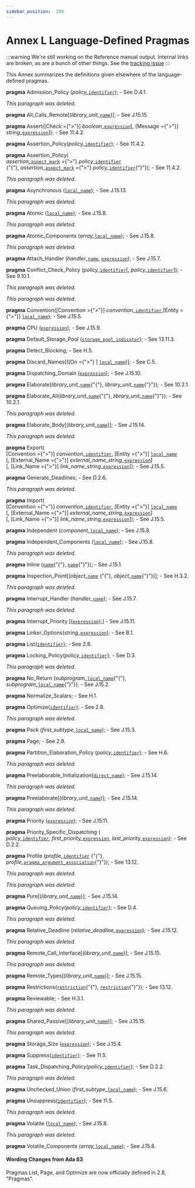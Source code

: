 ---
sidebar_position:  209
---

# Annex L Language-Defined Pragmas

:::warning
We're still working on the Reference manual output.  Internal links are broken,
as are a bunch of other things.
See the [tracking issue](https://github.com/ada-lang-io/ada-lang-io/issues/20)
:::


<p>This Annex summarizes the definitions given elsewhere of the language-defined pragmas. <br /></p>

<p><strong>pragma</strong> Admission_Policy (<em>policy_</em><code><a href="../AA-2/AA-2.3#S0002">identifier</a></code>); - See D.4.1.<br /></p>

<p><em>This paragraph was deleted.</em> <br /></p>

<p><strong>pragma</strong> All_Calls_Remote[(<em>library_unit_</em><code><a href="../AA-4/AA-4.1#S0091">name</a></code>)]; - See J.15.15.<br /></p>

<p><strong>pragma</strong> Assert([Check ={">"}] <em>boolean_</em><code><a href="../AA-4/AA-4.4#S0132">expression</a></code>[, [Message ={">"}] <em>string_</em><code><a href="../AA-4/AA-4.4#S0132">expression</a></code>]); - See 11.4.2.<br /></p>

<p><strong>pragma</strong> Assertion_Policy(<em>policy_</em><code><a href="../AA-2/AA-2.3#S0002">identifier</a></code>); - See 11.4.2.<br /></p>

<p><strong>pragma</strong> Assertion_Policy(<br />         <em>assertion_</em><code><a href="../AA-13/AA-13.1#S0347">aspect_mark</a></code> ={">"} <em>policy_</em><code><a href="../AA-2/AA-2.3#S0002">identifier</a></code><br />     {"{"}, <em>assertion_</em><code><a href="../AA-13/AA-13.1#S0347">aspect_mark</a></code> ={">"} <em>policy_</em><code><a href="../AA-2/AA-2.3#S0002">identifier</a></code>{"}"}); - See 11.4.2.<br /></p>

<p><em>This paragraph was deleted.</em> <br /></p>

<p><strong>pragma</strong> Asynchronous (<code><a href="../AA-13/AA-13.1#S0345">local_name</a></code>); - See J.15.13.<br /></p>

<p><em>This paragraph was deleted.</em> <br /></p>

<p><strong>pragma</strong> Atomic (<code><a href="../AA-13/AA-13.1#S0345">local_name</a></code>); - See J.15.8.<br /></p>

<p><em>This paragraph was deleted.</em> <br /></p>

<p><strong>pragma</strong> Atomic_Components (<em>array_</em><code><a href="../AA-13/AA-13.1#S0345">local_name</a></code>); - See J.15.8.<br /></p>

<p><em>This paragraph was deleted.</em> <br /></p>

<p><strong>pragma</strong> Attach_Handler (<em>handler_</em><code><a href="../AA-4/AA-4.1#S0091">name</a></code>, <code><a href="../AA-4/AA-4.4#S0132">expression</a></code>); - See J.15.7.<br /></p>

<p><strong>pragma</strong> Conflict_Check_Policy (<em>policy_</em><code><a href="../AA-2/AA-2.3#S0002">identifier</a></code>[, <em>policy_</em><code><a href="../AA-2/AA-2.3#S0002">identifier</a></code>]); - See 9.10.1.<br /></p>

<p><em>This paragraph was deleted.</em> <br /></p>

<p><em>This paragraph was deleted.</em> <br /></p>

<p><strong>pragma</strong> Convention([Convention ={">"}] <em>convention_</em><code><a href="../AA-2/AA-2.3#S0002">identifier</a></code>,[Entity ={">"}] <code><a href="../AA-13/AA-13.1#S0345">local_name</a></code>); - See J.15.5.<br /></p>

<p><strong>pragma</strong> CPU (<code><a href="../AA-4/AA-4.4#S0132">expression</a></code>); - See J.15.9.<br /></p>

<p><strong>pragma</strong> Default_Storage_Pool (<code><a href="../AA-13/AA-13.11#S0358">storage_pool_indicator</a></code>); - See 13.11.3.<br /></p>

<p><strong>pragma</strong> Detect_Blocking; - See H.5.<br /></p>

<p><strong>pragma</strong> Discard_Names[([On ={">"} ] <code><a href="../AA-13/AA-13.1#S0345">local_name</a></code>)]; - See C.5.<br /></p>

<p><strong>pragma</strong> Dispatching_Domain (<code><a href="../AA-4/AA-4.4#S0132">expression</a></code>); - See J.15.10.<br /></p>

<p><strong>pragma</strong> Elaborate(<em>library_unit_</em><code><a href="../AA-4/AA-4.1#S0091">name</a></code>{"{"}, <em>library_unit_</em><code><a href="../AA-4/AA-4.1#S0091">name</a></code>{"}"}); - See 10.2.1.<br /></p>

<p><strong>pragma</strong> Elaborate_All(<em>library_unit_</em><code><a href="../AA-4/AA-4.1#S0091">name</a></code>{"{"}, <em>library_unit_</em><code><a href="../AA-4/AA-4.1#S0091">name</a></code>{"}"}); - See 10.2.1.<br /></p>

<p><em>This paragraph was deleted.</em> <br /></p>

<p><strong>pragma</strong> Elaborate_Body[(<em>library_unit_</em><code><a href="../AA-4/AA-4.1#S0091">name</a></code>)]; - See J.15.14.<br /></p>

<p><em>This paragraph was deleted.</em> <br /></p>

<p><strong>pragma</strong> Export(<br />     [Convention ={">"}] <em>convention_</em><code><a href="../AA-2/AA-2.3#S0002">identifier</a></code>, [Entity ={">"}] <code><a href="../AA-13/AA-13.1#S0345">local_name</a></code><br />  [, [External_Name ={">"}] <em>external_name_string_</em><code><a href="../AA-4/AA-4.4#S0132">expression</a></code>]<br />  [, [Link_Name ={">"}] <em>link_name_string_</em><code><a href="../AA-4/AA-4.4#S0132">expression</a></code>]); - See J.15.5.<br /></p>

<p><strong>pragma</strong> Generate_Deadlines; - See D.2.6.<br /></p>

<p><em>This paragraph was deleted.</em> <br /></p>

<p><strong>pragma</strong> Import(<br />     [Convention ={">"}] <em>convention_</em><code><a href="../AA-2/AA-2.3#S0002">identifier</a></code>, [Entity ={">"}] <code><a href="../AA-13/AA-13.1#S0345">local_name</a></code><br />  [, [External_Name ={">"}] <em>external_name_string_</em><code><a href="../AA-4/AA-4.4#S0132">expression</a></code>]<br />  [, [Link_Name ={">"}] <em>link_name_string_</em><code><a href="../AA-4/AA-4.4#S0132">expression</a></code>]); - See J.15.5.<br /></p>

<p><strong>pragma</strong> Independent (<em>component_</em><code><a href="../AA-13/AA-13.1#S0345">local_name</a></code>); - See J.15.8.<br /></p>

<p><strong>pragma</strong> Independent_Components (<code><a href="../AA-13/AA-13.1#S0345">local_name</a></code>); - See J.15.8.<br /></p>

<p><em>This paragraph was deleted.</em> <br /></p>

<p><strong>pragma</strong> Inline (<code><a href="../AA-4/AA-4.1#S0091">name</a></code>{"{"}, <code><a href="../AA-4/AA-4.1#S0091">name</a></code>{"}"}); - See J.15.1.<br /></p>

<p><strong>pragma</strong> Inspection_Point[(<em>object_</em><code><a href="../AA-4/AA-4.1#S0091">name</a></code> {"{"}, <em>object_</em><code><a href="../AA-4/AA-4.1#S0091">name</a></code>{"}"})]; - See H.3.2.<br /></p>

<p><em>This paragraph was deleted.</em> <br /></p>

<p><strong>pragma</strong> Interrupt_Handler (<em>handler_</em><code><a href="../AA-4/AA-4.1#S0091">name</a></code>); - See J.15.7.<br /></p>

<p><em>This paragraph was deleted.</em> <br /></p>

<p><strong>pragma</strong> Interrupt_Priority [(<code><a href="../AA-4/AA-4.4#S0132">expression</a></code>);] - See J.15.11.<br /></p>

<p><strong>pragma</strong> Linker_Options(<em>string_</em><code><a href="../AA-4/AA-4.4#S0132">expression</a></code>); - See B.1.<br /></p>

<p><strong>pragma</strong> List(<code><a href="../AA-2/AA-2.3#S0002">identifier</a></code>); - See 2.8.<br /></p>

<p><strong>pragma</strong> Locking_Policy(<em>policy_</em><code><a href="../AA-2/AA-2.3#S0002">identifier</a></code>); - See D.3.<br /></p>

<p><em>This paragraph was deleted.</em> <br /></p>

<p><strong>pragma</strong> No_Return (<em>subprogram_</em><code><a href="../AA-13/AA-13.1#S0345">local_name</a></code>{"{"}, <em>subprogram_</em><code><a href="../AA-13/AA-13.1#S0345">local_name</a></code>{"}"}); - See J.15.2.<br /></p>

<p><strong>pragma</strong> Normalize_Scalars; - See H.1.<br /></p>

<p><strong>pragma</strong> Optimize(<code><a href="../AA-2/AA-2.3#S0002">identifier</a></code>); - See 2.8.<br /></p>

<p><em>This paragraph was deleted.</em> <br /></p>

<p><strong>pragma</strong> Pack (<em>first_subtype_</em><code><a href="../AA-13/AA-13.1#S0345">local_name</a></code>); - See J.15.3.<br /></p>

<p><strong>pragma</strong> Page; - See 2.8.<br /></p>

<p><strong>pragma</strong> Partition_Elaboration_Policy (<em>policy_</em><code><a href="../AA-2/AA-2.3#S0002">identifier</a></code>); - See H.6.<br /></p>

<p><em>This paragraph was deleted.</em> <br /></p>

<p><strong>pragma</strong> Preelaborable_Initialization(<code><a href="../AA-4/AA-4.1#S0092">direct_name</a></code>); - See J.15.14.<br /></p>

<p><em>This paragraph was deleted.</em> <br /></p>

<p><strong>pragma</strong> Preelaborate[(<em>library_unit_</em><code><a href="../AA-4/AA-4.1#S0091">name</a></code>)]; - See J.15.14.<br /></p>

<p><em>This paragraph was deleted.</em> <br /></p>

<p><strong>pragma</strong> Priority (<code><a href="../AA-4/AA-4.4#S0132">expression</a></code>); - See J.15.11.<br /></p>

<p><strong>pragma</strong> Priority_Specific_Dispatching (<br />     <em>policy_</em><code><a href="../AA-2/AA-2.3#S0002">identifier</a></code>, <em>first_priority_</em><code><a href="../AA-4/AA-4.4#S0132">expression</a></code>, <em>last_priority_</em><code><a href="../AA-4/AA-4.4#S0132">expression</a></code>); - See D.2.2.<br /></p>

<p><strong>pragma</strong> Profile (<em>profile_</em><code><a href="../AA-2/AA-2.3#S0002">identifier</a></code> {"{"}, <em>profile_</em><code><a href="../AA-2/AA-2.8#S0020">pragma_argument_association</a></code>{"}"}); - See 13.12.<br /></p>

<p><em>This paragraph was deleted.</em> <br /></p>

<p><em>This paragraph was deleted.</em> <br /></p>

<p><strong>pragma</strong> Pure[(<em>library_unit_</em><code><a href="../AA-4/AA-4.1#S0091">name</a></code>)]; - See J.15.14.<br /></p>

<p><strong>pragma</strong> Queuing_Policy(<em>policy_</em><code><a href="../AA-2/AA-2.3#S0002">identifier</a></code>); - See D.4.<br /></p>

<p><em>This paragraph was deleted.</em> <br /></p>

<p><strong>pragma</strong> Relative_Deadline (<em>relative_deadline_</em><code><a href="../AA-4/AA-4.4#S0132">expression</a></code>); - See J.15.12.<br /></p>

<p><em>This paragraph was deleted.</em> <br /></p>

<p><strong>pragma</strong> Remote_Call_Interface[(<em>library_unit_</em><code><a href="../AA-4/AA-4.1#S0091">name</a></code>)]; - See J.15.15.<br /></p>

<p><em>This paragraph was deleted.</em> <br /></p>

<p><strong>pragma</strong> Remote_Types[(<em>library_unit_</em><code><a href="../AA-4/AA-4.1#S0091">name</a></code>)]; - See J.15.15.<br /></p>

<p><strong>pragma</strong> Restrictions(<code><a href="../AA-13/AA-13.12#S0359">restriction</a></code>{"{"}, <code><a href="../AA-13/AA-13.12#S0359">restriction</a></code>{"}"}); - See 13.12.<br /></p>

<p><strong>pragma</strong> Reviewable; - See H.3.1.<br /></p>

<p><em>This paragraph was deleted.</em> <br /></p>

<p><strong>pragma</strong> Shared_Passive[(<em>library_unit_</em><code><a href="../AA-4/AA-4.1#S0091">name</a></code>)]; - See J.15.15.<br /></p>

<p><em>This paragraph was deleted.</em> <br /></p>

<p><strong>pragma</strong> Storage_Size (<code><a href="../AA-4/AA-4.4#S0132">expression</a></code>); - See J.15.4.<br /></p>

<p><strong>pragma</strong> Suppress(<code><a href="../AA-2/AA-2.3#S0002">identifier</a></code>); - See 11.5.<br /></p>

<p><strong>pragma</strong> Task_Dispatching_Policy(<em>policy_</em><code><a href="../AA-2/AA-2.3#S0002">identifier</a></code>); - See D.2.2.<br /></p>

<p><em>This paragraph was deleted.</em> <br /></p>

<p><strong>pragma</strong> Unchecked_Union (<em>first_subtype_</em><code><a href="../AA-13/AA-13.1#S0345">local_name</a></code>); - See J.15.6.<br /></p>

<p><strong>pragma</strong> Unsuppress(<code><a href="../AA-2/AA-2.3#S0002">identifier</a></code>); - See 11.5.<br /></p>

<p><em>This paragraph was deleted.</em> <br /></p>

<p><strong>pragma</strong> Volatile (<code><a href="../AA-13/AA-13.1#S0345">local_name</a></code>); - See J.15.8.<br /></p>

<p><em>This paragraph was deleted.</em> <br /></p>

<p><strong>pragma</strong> Volatile_Components (<em>array_</em><code><a href="../AA-13/AA-13.1#S0345">local_name</a></code>); - See J.15.8.<br /></p>


#### Wording Changes from Ada 83

<Admonition type="aarm" aarm="note" title="Note: ">
Pragmas List, Page, and Optimize are now officially defined in 2.8, "Pragmas". <br /></Admonition>

